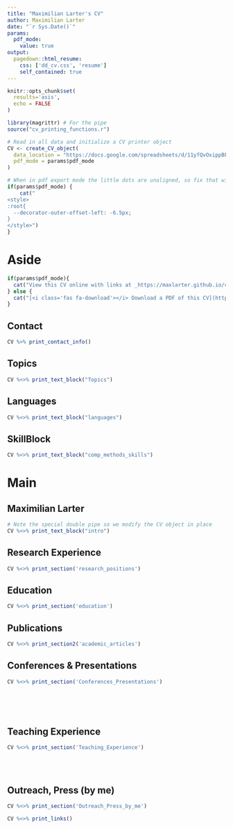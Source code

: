 ```yaml
---
title: "Maximilian Larter's CV"
author: Maximilian Larter
date: "`r Sys.Date()`"
params:
  pdf_mode:
    value: true
output:
  pagedown::html_resume:
    css: ['dd_cv.css', 'resume']
    self_contained: true
---
```


```r
knitr::opts_chunk$set(
  results='asis', 
  echo = FALSE
)

library(magrittr) # For the pipe
source("cv_printing_functions.r")

# Read in all data and initialize a CV printer object
CV <- create_CV_object(
  data_location = "https://docs.google.com/spreadsheets/d/11yfQvOxippBF5MKjtJX3wm06NARPvzLw6pI12wRvGnc",  
  pdf_mode = params$pdf_mode
)

```


```r
# When in pdf export mode the little dots are unaligned, so fix that with some conditional CSS.
if(params$pdf_mode) {
    cat("
<style>
:root{
  --decorator-outer-offset-left: -6.5px;
}
</style>")
}
```


Aside
================================================================================

<!-- Swap image with your preferred logo -->
<!--![logo](https://cran.r-project.org/Rlogo.svg){width=100%}-->


```r
if(params$pdf_mode){
  cat("View this CV online with links at _https://maxlarter.github.io/cv/_")
} else {
  cat("[<i class='fas fa-download'></i> Download a PDF of this CV](https://github.com/MaxLarter/maxlarter.github.io/tree/master/cv/MaxLarter_CV.pdf)")
}
```

Contact {#contact}
--------------------------------------------------------------------------------

```r
CV %>% print_contact_info()
```

Topics {#Topics}
--------------------------------------------------------------------------------
```r
CV %<>% print_text_block("Topics")
```

<!-- Language Skills {#skills} -->
<!-- -------------------------------------------------------------------------------- -->

<!-- ```{r} -->
<!-- CV %>% print_skill_bars() -->
<!-- ``` -->

Languages {#languages}
--------------------------------------------------------------------------------
```r
CV %<>% print_text_block("languages")
```

SkillBlock  {#skills}
--------------------------------------------------------------------------------
```r
CV %<>% print_text_block("comp_methods_skills")
```

<!-- Disclaimer {#disclaimer} -->
<!-- -------------------------------------------------------------------------------- -->

<!-- Made with the R package [**pagedown**](https://github.com/rstudio/pagedown).  -->

<!-- The source code is available [on github.com/nstrayer/cv](https://github.com/MaxLarter/cv). -->

<!-- Last updated on `r Sys.Date()`. -->



Main
================================================================================

Maximilian Larter {#title}
--------------------------------------------------------------------------------

```r
# Note the special double pipe so we modify the CV object in place
CV %<>% print_text_block("intro") 
```


Research Experience {data-icon=laptop}
--------------------------------------------------------------------------------

```r
CV %<>% print_section('research_positions')
```


Education {data-icon=graduation-cap data-concise=false}
--------------------------------------------------------------------------------

```r
CV %<>% print_section('education')
```



Publications {data-icon=book}
--------------------------------------------------------------------------------

```r
CV %<>% print_section2('academic_articles')
```



Conferences & Presentations {data-icon=graduation-cap data-concise=false}
--------------------------------------------------------------------------------
```r
CV %<>% print_section('Conferences_Presentations')
```


<!-- These breaks just force a new page so section doesnt get cut off -->
<br>
<br>
<br>

Teaching Experience {data-icon=chalkboard-teacher}
--------------------------------------------------------------------------------

<!-- ::: aside -->
<!-- ```{r teaching_experience_aside} -->
<!-- CV %<>% print_text_block('teaching_experience_aside') -->
<!-- ``` -->
<!-- ::: -->

```r
CV %<>% print_section('Teaching_Experience')
```




<br>
<br>


Outreach, Press (by me)  {data-icon=newspaper}
--------------------------------------------------------------------------------

```r
CV %<>% print_section('Outreach_Press_by_me')
```




```r
CV %<>% print_links()
```


